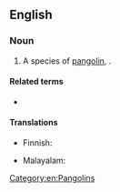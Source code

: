 ==English==
{{rfi|en}}
{{wikipedia|pangolin}}

===Noun===
{{en-noun}}

# A species of [[pangolin]], {{taxlink|Manis crassicaudata|species|noshow=1}}.

====Related terms====
* {{l|en|pangolin}}

====Translations====
{{trans-top|a species of pangolin, ''Manis crassicaudata''}}
* Finnish: {{t|fi|intianmuurahaiskäpy}}
{{trans-mid}}
* Malayalam: {{t|ml|ഈനാമ്പേച്ചി}}
{{trans-bottom}}

[[Category:en:Pangolins]]